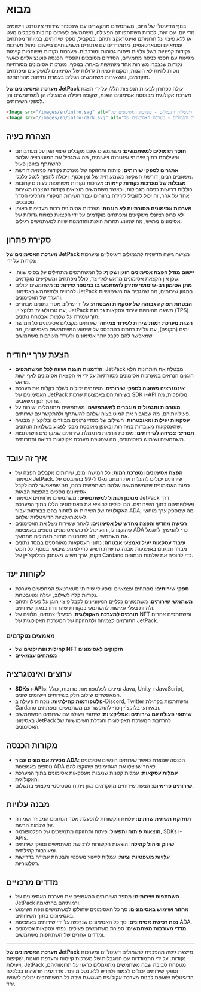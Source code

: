 
# מבוא

בנוף הדיגיטלי של היום, משתמשים מתקשרים עם אינספור שירותי אינטרנט ויישומים מדי יום. עם זאת, למרות השתתפותם הפעילה, משתמשים לעיתים קרובות מקבלים מעט או ללא פיצוי על תרומתם ואינטראקציותיהם. במקביל, ספקי שירותים, במיוחד מפתחים עצמאיים וסטארטאפים, מתמודדים עם אתגרים משמעותיים ביישום וניהול מערכות נקודות קנייניות בשל עלויות פיתוח גבוהות ומורכבות. מערכות נקודות משותפות קיימות מגיעות עם חסמי כניסה מחמירים, הסדרים מסובכים והפסדי הכנסה פוטנציאליים כאשר נקודות שנצברו משירות אחד משמשות באחר. בנוסף, מערכות אסימונים מסורתיות נוטות להיות לא הוגנות, ומקצות כמויות גדולות של אסימונים למשקיעים ומפתחים מוקדמים, ומשאירות משתמשים רגילים בעמדת נחיתות מההתחלה.

**מערכת האסימונים של JetPack** עולה כפתרון לבעיות הנפוצות הללו על ידי הצגת מערכת אקולוגית מבוססת אסימונים הוגנת, שקופה ויעילה שמועילה הן למשתמשים והן לספקי השירותים.

```html
<Image src="/images/en/intro.svg" alt="פתרון מעורבות דיגיטלית ותגמולים - מערכת האסימונים של JetPack" width={700} height={534} className="dark:hidden"/>
<Image src="/images/en/intro-dark.svg" alt="פתרון מעורבות דיגיטלית ותגמולים - מערכת האסימונים של JetPack" width={700} height={534} className="hidden dark:block"/>
```

## הצהרת בעיה

- **חוסר תגמולים למשתמשים**: משתמשים אינם מקבלים פיצוי הוגן על מעורבותם ופעילותם בתוך שירותי אינטרנט ויישומים, מה שמגביל את המוטיבציה שלהם להשתתף באופן פעיל.
- **אתגרים לספקי שירותים**: פיתוח ותחזוקה של מערכת נקודות פנימית דורשת משאבים רבים, דורשת השקעה משמעותית של זמן וכסף, ויכולה להפוך לנטל כלכלי.
- **מגבלות של מערכות נקודות קיימות**: מערכות נקודות משותפות לעיתים קרובות כוללות דרישות כניסה מגבילות, וכאשר משתמשים מוציאים נקודות שנצברו משירות אחד על אחר, זה יכול להוביל לירידה ברווחים עבור השירות המקורי ותהליכי הסדר מסובכים.
- **מערכות אסימונים מסורתיות לא הוגנות**: מערכות אסימונים רבות מעדיפות באופן לא פרופורציונלי משקיעים ומפתחים מוקדמים על ידי הקצאת כמויות גדולות של אסימונים מראש, מה שמונע תחרות הוגנת והזדמנות שווה למשתמשים רגילים.

## סקירת פתרון

**מערכת האסימונים של JetPack** מציעה גישה חדשנית לתגמולים דיגיטליים ומערכות נקודות על ידי:

- **יישום מודל הפצת אסימונים הוגן ושקוף**: כל המשתתפים מתחילים על בסיס שווה, שכן אין הקצאת אסימונים מראש לאף צד, כולל מפתחים ומשקיעים מוקדמים.
- **מתן אסימון רב-שימושי שניתן להשתמש בו במספר שירותים**: משתמשים יכולים להרוויח ולהשתמש באסימוני JetPack במגוון שירותים, מה שמגביר את השימושיות והערך של האסימונים.
- **הבטחת תפוקה גבוהה של עסקאות ואבטחה**: על ידי שילוב מסדי נתונים מבוזרים עם טכנולוגיית בלוקצ'יין, JetPack משיגה מהירויות עיבוד עסקאות גבוהות (TPS) תוך שמירה על שלמות ואבטחת נתונים.
- **הצגת מערכת רמות שירות לעידוד צמיחה**: שירותים מקבלים אסימונים כל חמישה ימים (תקופה), עם עליית רמתם בהתבסס על שימוש המשתמשים באסימונים, מה שמאפשר להם לקבל יותר אסימונים ולעודד מעורבות משתמשים.

## הצעת ערך ייחודית

- **הזדמנות הוגנת ושווה לכל המשתתפים**: JetPack מבטלת את היתרונות הלא הוגנים הנראים במערכות אסימונים מסורתיות על ידי אי הקצאת אסימונים לאף ישות מראש.
- **אינטגרציה פשוטה לספקי שירותים**: מפתחים יכולים לשלב בקלות את מערכת האסימונים של JetPack בשירותיהם באמצעות ערכות SDK ו-API מסופקות, מה שחוסך זמן ומשאבים.
- **מעורבות ותגמולים מוגברים למשתמשים**: משתמשים מתוגמלים ישירות על פעילויותיהם, מה שמגביר את המוטיבציה שלהם להשתתף ולהתקשר עם שירותים.
- **עסקאות יעילות ומאובטחות**: השילוב של מסדי נתונים מבוזרים ובלוקצ'יין מבטיח שהעסקאות מעובדות במהירות ובאופן מאובטח מבלי לפגוע בשלמות הנתונים.
- **תמריצי צמיחה לשירותים**: מערכת הרמות מתגמלת שירותים שמקדמים השתתפות משתמשים ושימוש באסימונים, מה שמטפח מערכת אקולוגית בריאה ותחרותית.

## איך זה עובד

- **הפצת אסימונים ומערכת רמות**: כל חמישה ימים, שירותים מקבלים הפצה של אסימוני JetPack. שירותים יכולים להעלות את רמתם מ-0 ל-99 בהתבסס על כמות האסימונים שהמשתמשים שלהם משתמשים בהם, מה שמאפשר להם לקבל אסימונים נוספים בהפצות הבאות.
- **מנגנון תגמול למשתמשים**: משתמשים מרוויחים אסימוני JetPack דרך פעילויותיהם בתוך השירותים. הם יכולים להוציא את האסימונים הללו בתוך המערכת האקולוגית של השירות או לסחור בהם בבורסות עבור ADA, מה שמספק ערך מוחשי לאינטראקציות הדיגיטליות שלהם.
- **רכישה מחדש והפצה מחדש של אסימונים**: לאחר ששירות ניצל את האסימונים שהוקצו לו, הוא יכול לרכוש אסימונים נוספים באמצעות ADA כדי להמשיך לתגמל את משתמשיו, מה שמבטיח מחזור תגמולים מתמשך.
- **עיבוד עסקאות יעיל ואמצעי אבטחה**: נתוני העסקאות מאוחסנים במסד נתונים מבוזר ומוגנים באמצעות מבנה שרשרת חשיש כדי למנוע שיבוש. בנוסף, כל חמש דקות, ערך חשיש מאוחסן בבלוקצ'יין של Cardano כדי להוכיח את שלמות הנתונים.

## לקוחות יעד

- **ספקי שירותים**: מפתחים עצמאיים ומפעילי שירותי סטארטאפ המחפשים מערכת נקודות קלה לשילוב, יעילה ומאובטחת.
- **משתמשי שירותים**: משתמשים כלליים המעוניינים לקבל פיצוי הוגן על פעילויותיהם ולהיות בעלי גמישות להשתמש בנקודות שהרוויחו במגוון שירותים.
- **תורמים למערכת האקולוגית**: מפעילי צמתים, מלווים של NFT ומשתתפים אחרים התורמים לצמיחה ולתחזוקה של המערכת האקולוגית של JetPack.

### מאמצים מוקדמים

- **קהילות ופרויקטים של NFT הזקוקים לאסימונים**
- **מפתחים עצמאיים**

## ערוצים ואינטגרציה

- **SDKs ו-APIs**: זמינים לפלטפורמות מרובות, כולל Java, Unity ו-JavaScript, המאפשרים שילוב חלק בשירותים ויישומים שונים.
- **פלטפורמות קהילתיות**: נוכחות פעילה ב-Discord, Twitter והשתתפות בקהילת Cardano ובאירועי בלוקצ'יין כדי להתקשר עם משתמשים ומפתחים.
- **שיתופי פעולה עם שירותים ואפליקציות**: שיתופי פעולה עם שירותים המשתמשים באסימוני JetPack להרחבת המערכת האקולוגית והגדלת השימושיות של האסימונים.

## מקורות הכנסה

- **מכירת אסימונים עבור ADA**: הכנסה שנוצרת כאשר שירותים רוכשים אסימונים נוספים באמצעות ADA לאחר שניצלו את האסימונים שהוקצו להם.
- **עמלות עסקאות**: עמלות קטנות שנגבות מעסקאות אסימונים בתוך המערכת האקולוגית.
- **שירותים פרימיום**: הצעת שירותים מתקדמים כגון ניתוח סטטיסטי מקצועי בתשלום.

## מבנה עלויות

- **תחזוקת תשתית שרתים**: עלויות הקשורות להפעלת מסד הנתונים המבוזר ושמירה על שלמות הרשת.
- **הוצאות פיתוח ותפעול**: פיתוח ותחזוקה מתמשכים של הפלטפורמה, SDKs ו-APIs.
- **שיווק וניהול קהילה**: הוצאות הקשורות לרכישת משתמשים וספקי שירותים ומעורבות קהילתית.
- **עלויות משפטיות וציות**: עמלות לייעוץ משפטי והבטחת עמידה בדרישות רגולטוריות.

## מדדים מרכזיים

- **השתתפות שירותים**: מספר השירותים המאמצים את מערכת האסימונים של JetPack ורמותיהם בהתאמה.
- **מחזור ושימוש באסימונים**: סך כל האסימונים שחולקו למשתמשים ונפח השימוש באסימונים בתוך השירותים.
- **נפח רכישת אסימונים**: סך כל האסימונים שנרכשו על ידי שירותים באמצעות ADA.
- **מדדי מעורבות משתמשים**: ספירת משתמשים פעילים, נפחי עסקאות אסימונים ומדדים אחרים של השתתפות משתמשים.

---

**מערכת האסימונים של JetPack** מייצגת גישה מהפכנית לתגמולים דיגיטליים ומערכות נקודות. על ידי התמודדות עם המגבלות של מערכות קיימות והעדפת הוגנות, שקיפות ויעילות, JetPack מטפחת סביבה שבה משתמשים מתוגמלים כראוי על תרומותיהם, וספקי שירותים יכולים לצמוח ולחדש ללא נטל מיותר. פרדיגמה חדשה זו בכלכלה הדיגיטלית שואפת לבנות מערכת אקולוגית משגשגת שבה כל המשתתפים יכולים לשגשג יחד.
